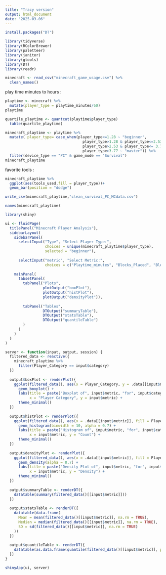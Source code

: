 ```yaml
---
title: "Tracy version"
output: html_document
date: "2025-03-06"
---
```


```r
install.packages("DT")
```


```r
library(tidyverse)
library(RColorBrewer)
library(paletteer)
library(janitor)
library(gtools)
library(DT)
library(readr)
```

```r
minecraft <- read_csv("minecraft_game_usage.csv") %>% 
  clean_names()
```


play time minutes to hours : 

```r
playtime <- minecraft %>% 
  mutate(player_type = playtime_minutes/60)
playtime

```


```r
quartile_playtime <- quantcut(playtime$player_type) 
  table(quartile_playtime)
```


```r
minecraft_playtime <- playtime %>% 
  mutate( player_type= case_when(player_type<=1.28 ~ "beginner",
                                   player_type>1.28 & player_type<=2.53 ~ "intermediate",
                                   player_type>2.53 & player_type<= 3.77 ~ "skilled",
                                   player_type>3.77 ~ "master")) %>% 
  filter(device_type == "PC" & game_mode == "Survival")
minecraft_playtime
```

favorite tools : 
```r
minecraft_playtime %>% 
  ggplot(aes(tools_used,fill = player_type))+
  geom_bar(position = "dodge")
```

```r
write_csv(minecraft_playtime,"clean_survival_PC_MCdata.csv")
```


```r
names(minecraft_playtime)
```


```r
library(shiny)

ui <- fluidPage(
  titlePanel("Minecraft Player Analysis"),
  sidebarLayout(
    sidebarPanel(
      selectInput("Type", "Select Player Type:", 
                  choices = unique(minecraft_playtime$player_type),
                  selected = "beginner"),
      
      selectInput("metric", "Select Metric:", 
                  choices = c("Playtime_minutes", "Blocks_Placed", "Blocks_Destroyed", "Items_Crafted", "Mobs_Killed", "Deaths"))),
    
    mainPanel(
      tabsetPanel(
        tabPanel("Plots",
                 plotOutput("boxPlot"),
                 plotOutput("histPlot"),
                 plotOutput("densityPlot")),
        
        tabPanel("Tables",
                 DTOutput("summaryTable"),
                 DTOutput("statsTable"),
                 DTOutput("quantileTable")
        )
      )
    )
  )
)

server <- function(input, output, session) {
  filtered_data <- reactive({
    minecraft_playtime %>% 
      filter(Player_Category == input$category)
  })
  
  output$boxPlot <- renderPlot({
    ggplot(filtered_data(), aes(x = Player_Category, y = .data[[input$metric]], fill = Player_Category)) +
      geom_boxplot() +
      labs(title = paste("Boxplot of", input$metric, "for", input$category),
           x = "Player Category", y = input$metric) +
      theme_minimal()
  })
  
  output$histPlot <- renderPlot({
    ggplot(filtered_data(), aes(x = .data[[input$metric]], fill = Player_Category)) +
      geom_histogram(binwidth = 10, alpha = 0.7) +
      labs(title = paste("Histogram of", input$metric, "for", input$category),
           x = input$metric, y = "Count") +
      theme_minimal()
  })
  
  output$densityPlot <- renderPlot({
    ggplot(filtered_data(), aes(x = .data[[input$metric]], fill = Player_Category)) +
      geom_density(alpha = 0.7) +
      labs(title = paste("Density Plot of", input$metric, "for", input$category),
           x = input$metric, y = "Density") +
      theme_minimal()
  })
  
  output$summaryTable <- renderDT({
    datatable(summary(filtered_data()[[input$metric]]))
  })
  
  output$statsTable <- renderDT({
    datatable(data.frame(
      Mean = mean(filtered_data()[[input$metric]], na.rm = TRUE),
      Median = median(filtered_data()[[input$metric]], na.rm = TRUE),
      SD = sd(filtered_data()[[input$metric]], na.rm = TRUE)
    ))
  })
  
  output$quantileTable <- renderDT({
    datatable(as.data.frame(quantile(filtered_data()[[input$metric]], probs = seq(0, 1, 0.25), na.rm = TRUE)))
  })
}

shinyApp(ui, server)

```
























